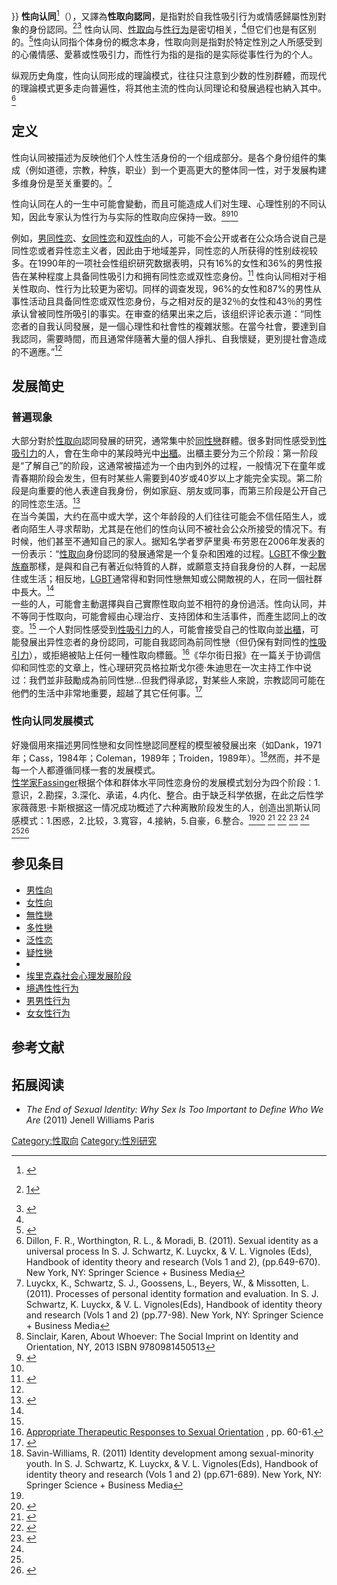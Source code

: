 {{Distinguish|性取向|性别认同}}
{{多個問題|
{{expert-subject|LGBT}}
{{ Copyedit translation }}
{{Copy edit|for=|date=2016年4月}}
}}
{{Sexual orientation}}
'''性向认同'''<ref>{{Cite web |url=http://m.pflag.org.cn/nd.jsp?id=1459 |title=性向认同、自我接纳和防艾经 ——听星爷大话同志公益（上） |access-date=2019-06-20 |archive-date=2020-09-18 |archive-url=https://web.archive.org/web/20200918231915/http://m.pflag.org.cn/nd.jsp?id=1459 |dead-url=no }}</ref>（{{lang-en|Sexual identity}}），又譯為'''性取向認同'''，是指對於自我性吸引行为或情感歸屬性別對象的身份認同。<ref name="Reiter">{{cite journal |author=Reiter L |title=Sexual orientation, sexual identity, and the question of choice|url=https://archive.org/details/sim_clinical-social-work-journal_summer-1989_17_2/page/138 |journal=Clinical Social Work Journal |volume=17 |pages=138–50 |year=1989}}[http://www.springerlink.com/content/g248324552457105/]{{Dead link|date=2020年2月 |bot=InternetArchiveBot |fix-attempted=yes }}</ref><ref name=apa2009>{{cite journal|title=Appropriate Therapeutic Responses to Sexual Orientation|publisher=[[American_Psychological_Association|American Psychological Association]]|pages=63, 86|date=2009|accessdate=February 3, 2015|url=http://www.apa.org/pi/lgbc/publications/therapeutic-response.pdf|quote=Sexual orientation identity—not sexual orientation—appears to change via psychotherapy, support groups, and life events.|journal=|archive-date=2013-06-03|archive-url=https://web.archive.org/web/20130603121635/http://www.apa.org/pi/lgbc/publications/therapeutic-response.pdf|dead-url=no}}</ref> 性向认同、[[性取向|性取向]]与[[性行为|性行为]]是密切相关，<ref name="Reiter"/>但它们也是有区别的。<ref name=apa2009>{{cite journal|title=Appropriate Therapeutic Responses to Sexual Orientation|publisher=[[American_Psychological_Association|American Psychological Association]]|pages=63, 86|date=2009|accessdate=February 3, 2015|url=http://www.apa.org/pi/lgbc/publications/therapeutic-response.pdf|quote=Sexual orientation identity—not sexual orientation—appears to change via psychotherapy, support groups, and life events.}}</ref>性向认同指个体身份的概念本身，性取向则是指對於特定性別之人所感受到的心儀情感、愛慕或性吸引力，而性行为指的是指的是实际從事性行为的个人。

纵观历史角度，性向认同形成的理論模式，往往只注意到少数的性別群體，而现代的理論模式更多走向普遍性，将其他主流的性向认同理论和發展過程也納入其中。<ref name="Dillon, F. R. 2011 pp.649-670">Dillon, F. R., Worthington, R. L., & Moradi, B. (2011). Sexual identity as a universal process In S. J. Schwartz, K. Luyckx, & V. L. Vignoles (Eds), Handbook of identity theory and research (Vols 1 and 2), (pp.649-670). New York, NY: Springer Science + Business Media</ref>

==定义 ==
性向认同被描述为反映他们个人性生活身份的一个组成部分。是各个身份组件的集成（例如道德，宗教，种族，职业）到一个更高更大的整体同一性，对于发展构建多维身份是至关重要的。<ref>Luyckx, K., Schwartz, S. J., Goossens, L., Beyers, W., & Missotten, L. (2011). Processes of personal identity formation and evaluation. In S. J. Schwartz, K. Luyckx, & V. L. Vignoles(Eds), Handbook of identity theory and research (Vols 1 and 2) (pp.77-98). New York, NY: Springer Science + Business Media</ref>

性向认同在人的一生中可能會變動，而且可能造成人们对生理、心理性别的不同认知，因此专家认为性行为与实际的性取向应保持一致。<ref>Sinclair, Karen, About Whoever: The Social Imprint on Identity and Orientation, NY, 2013 ISBN 9780981450513</ref><ref name="Rosario et al.">{{cite journal |last1 = Rosario | first1 = M. | last2 = Schrimshaw | first2 = E. | last3 = Hunter | first3 = J. | last4 = Braun | first4 = L. | year = 2006 | title = Sexual identity development among lesbian, gay, and bisexual youths: Consistency and change over time | url =https://archive.org/details/sim_journal-of-sex-research_2006-02_43_1/page/46| journal = Journal of Sex Research | volume = 43 | issue = 1| pages = 46–58 | doi=10.1080/00224490609552298}}</ref><ref name="Concordance/discordance in SO">{{cite journal|first=Michael W.|last=Ross|author2=Essien, E. James|author3=Williams, Mark L. |author4= Fernandez-Esquer, Maria Eugenia.|title=Concordance Between Sexual Behavior and Sexual Identity in Street Outreach Samples of Four Racial/Ethnic Groups|url=https://archive.org/details/sim_sexually-transmitted-diseases_2003-02_30_2/page/110|publisher=American Sexually Transmitted Diseases Association|year=2003|pmid=12567166|journal=Sexually Transmitted Diseases|volume=30|issue=2|pages=110–113|doi=10.1097/00007435-200302000-00003}}</ref>例如，[[男同性恋|男同性恋]]、[[女同性恋|女同性恋]]和[[双性向|双性向]]的人，可能不会公开或者在公众场合说自己是同性恋或者异性恋主义者，因此由于地域差异，同性恋的人所获得的性别歧视较多。在1990年的一项社会性组织研究数据表明，只有16%的女性和36%的男性报告在某种程度上具备同性吸引力和拥有同性恋或双性恋身份。<ref name=survey>{{cite book|title=The Social Organization of Sexuality: Sexual Practices in the United States|last=Laumann|first=Edward O.|year=1994|publisher=[[University_of_Chicago_Press|University of Chicago Press]]|url=https://books.google.com/books?id=72AHO0rE2HoC&pg=PA4&lpg=PA4&dq=the+social+organization+of+sexuality+1990&source=web&ots=kHfFtQQH7j&sig=ZS5sk4GqzcR4e8mLVIHTNPsHt-Y#PPA299,M1|pages=298–301|access-date=2016-04-08|archive-date=2020-09-24|archive-url=https://web.archive.org/web/20200924095914/https://books.google.com/books?id=72AHO0rE2HoC&pg=PA4&lpg=PA4&dq=the+social+organization+of+sexuality+1990&source=web&ots=kHfFtQQH7j&sig=ZS5sk4GqzcR4e8mLVIHTNPsHt-Y#PPA299,M1|dead-url=no}}</ref>
性向认同相对于相关性取向、性行为比较更为密切。同样的调查发现，96%的女性和87%的男性从事性活动且具备同性恋或双性恋身份，与之相对反的是32％的女性和43％的男性承认曾被同性所吸引的事实。在审查的结果出来之后，该组织评论表示道：“同性恋者的自我认同發展，是一個心理性和社會性的複雜狀態。在當今社會，要達到自我認同，需要時間，而且通常伴隨著大量的個人掙扎、自我懷疑，更別提社會造成的不適應。”<ref name=survey />

== 发展简史 ==
{{see also|出柜|同性恋和心理学}}
===普遍现象===
大部分對於[[性取向|性取向]]認同發展的研究，通常集中於[[同性戀|同性戀]]群體。很多對同性感受到[[性吸引力|性吸引力]]的人，會在生命中的某段時光中[[出櫃|出櫃]]。出櫃主要分为三个阶段：第一阶段是“了解自己”的阶段，这通常被描述为一个由内到外的过程，一般情况下在童年或青春期阶段会发生，但有时某些人需要到40岁或40岁以上才能完全实现。第二阶段是向重要的他人表達自我身份，例如家庭、朋友或同事，而第三阶段是公开自己的同性恋生活。<ref name="hrccontinuum">{{Cite news|accessdate=2007-05-04 |url=http://dev.hrc.org/issues/3333.htm |periodical=[[Human_Rights_Campaign|Human Rights Campaign]] |title=The Coming Out Continuum |deadurl=yes |archiveurl=https://web.archive.org/web/20071102101657/http://dev.hrc.org/issues/3333.htm |archivedate=2007-11-02 }}</ref><br />

在当今美国，大约在高中或大学，这个年龄段的人们往往可能会不信任陌生人，或者向陌生人寻求帮助，尤其是在他们的性向认同不被社会公众所接受的情况下。有时候，他们甚至不通知自己的家人。据知名学者罗萨里奥·布劳恩在2006年发表的一份表示：“[[性取向|性取向]]身份認同的發展通常是一个复杂和困难的过程。[[LGBT|LGBT]]不像[[少數族裔|少數族裔]]那樣，是與和自己有著近似特質的人群，或願意支持自我身份的人群，一起居住或生活；相反地，[[LGBT|LGBT]]通常得和對同性戀無知或公開敵視的人，在同一個社群中長大。<ref name="Rosario et al."/><br />

一些{{tsl|en|Ego-dystonic sexual orientation|性取向自我排斥}}的人，可能會主動選擇與自己實際性取向並不相符的身份過活。性向认同，并不等同于性取向，可能會經由心理治疗、支持团体和生活事件，而產生認同上的改变。<ref name=apa2009/> 一个人對同性感受到[[性吸引力|性吸引力]]的人，可能會接受自己的性取向並[[出櫃|出櫃]]，可能發展出异性恋者的身份認同，可能自我認同為前同性戀（但仍保有對同性的[[性吸引力|性吸引力]]），或拒絕被貼上任何一種性取向標籤。<ref name=apa>[http://www.apa.org/pi/lgbc/publications/therapeutic-response.pdf Appropriate Therapeutic Responses to Sexual Orientation] {{Wayback|url=http://www.apa.org/pi/lgbc/publications/therapeutic-response.pdf |date=20130603121635 }}, pp. 60-61.</ref>《华尔街日报》在一篇关于协调信仰和同性恋的文章上，性心理研究员格拉斯戈尔德·朱迪思在一次主持工作中说过：我們並非鼓勵成為前同性戀...但我們得承認，對某些人來說，宗教認同可能在他們的生活中非常地重要，超越了其它任何事。<ref>{{Cite web |url=http://online.wsj.com/article/SB124950491516608883.html |title=A New Therapy on Faith and Sexual Identity: Psychological Association Revises Treatment Guidelines to Allow Counselors to Help Clients Reject Their Same-Sex Attractions |access-date=2016-04-08 |archive-date=2013-05-12 |archive-url=https://web.archive.org/web/20130512014125/http://online.wsj.com/article/SB124950491516608883.html |dead-url=no }}</ref>

===性向认同发展模式===
好幾個用來描述男同性戀和女同性戀認同歷程的模型被發展出來（如Dank，1971年；Cass，1984年；Coleman，1989年；Troiden，1989年）。<ref>Savin-Williams, R. (2011) Identity development among sexual-minority youth. In S. J. Schwartz, K. Luyckx, & V. L. Vignoles(Eds), Handbook of identity theory and research (Vols 1 and 2) (pp.671-689). New York, NY: Springer Science + Business Media</ref>然而，并不是每一个人都遵循同樣一套的发展模式。<br />

[[性学|性学家]]Fassinger根据个体和群体水平同性恋身份的发展模式划分为四个阶段：1.意识，2.勘探，3.深化、承诺，4.内化、整合。由于缺乏科学依据，在此之后性学家薇薇恩·卡斯根据这一情况成功概述了六种离散阶段发生的人，创造出凯斯认同感模式：1.困惑，2.比较，3.寬容，4.接納，5.自豪，6.整合。<ref name="Dillon, F. R. 2011 pp.649-670"/><ref name="ReferenceA">{{cite journal | last1 = Morgan | first1 = E. M. | year = 2012 | title = Not always a straight path: College students' narratives of heterosexual identity development | url =https://archive.org/details/sim_sex-roles_2012-01_66_1-2/page/79| journal = Sex Roles | volume = 66 | issue = 1-2| pages = 79–93 | doi = 10.1007/s11199-011-0068-4 }}</ref> 
<ref>{{cite journal | last1 = Worthington | first1 = R. L. | last2 = Navarro | first2 = R. L. | last3 = Savoy | first3 = H. B. | last4 = Hampton | first4 = D. | year = 2008 | title = Development, reliability, and validity of the measure of sexual identity exploration and commitment (MOSIEC) | url =https://archive.org/details/sim_developmental-psychology_2008-01_44_1/page/22| journal = Developmental Psychology | volume = 44 | issue = 1| pages = 22–33 | doi = 10.1037/0012-1649.44.1.22 }}</ref>	
<ref>{{cite journal | last1 = Cass | first1 = V. C. | year = 1979 | title = Homosexuality identity formation: A theoretical model | url = | journal = Journal of Homosexuality | volume = 4 | issue = 3| pages = 219–235 | doi=10.1300/j082v04n03_01}}</ref> 
<ref>{{cite journal | last1 = Fassinger | first1 = R. E. | last2 = Miller | first2 = B. A. | year = 1997 | title = Validation of an Inclusive Modelof Sexual Minority Identity Formation on a Sample of Gay Men | url = | journal = Journal of Homosexuality | volume = 32 | issue = 2| pages = 53–78 | doi=10.1300/j082v32n02_04}}</ref>	<ref name="Dillon, F. R. 2011 pp.649-670"/>
<ref name="ReferenceA"/><ref>{{cite journal | last1 = Worthington | first1 = R. L. | last2 = Savoy | first2 = H. B. | last3 = Dillon | first3 = F. R. | last4 = Vernaglia | first4 = E. R. | year = 2002 | title = Heterosexual identity development. A multidimensional model of individual and social identity | url =https://archive.org/details/sim_counseling-psychologist_2002-07_30_4/page/496| journal = Counseling Psychologist | volume = 30 | issue = 4| pages = 496–531 | doi = 10.1177/00100002030004002 }}</ref>

== 参见条目 ==
{{Portal box|性|跨性別|LGBT|社会学|心理学}}
*[[男性向|男性向]]
*[[女性向|女性向]]
*[[無性戀|無性戀]]
*[[多性戀|多性戀]]
*[[泛性恋|泛性恋]]
*[[疑性戀|疑性戀]]
*{{tsl|en|Bi-curious|Bi-curious}}
*[[埃里克森社会心理发展阶段|埃里克森社会心理发展阶段]]
*[[境遇性性行为|境遇性性行为]]
*[[男男性行为|男男性行为]]
*[[女女性行为|女女性行为]]

==参考文献==
{{reflist}}

==拓展阅读==
*''The End of Sexual Identity: Why Sex Is Too Important to Define Who We Are'' (2011) Jenell Williams Paris

{{性別和性向认同}}
{{Sex}}

[[Category:性取向|Category:性取向]]

[[Category:性別研究|Category:性別研究]]
